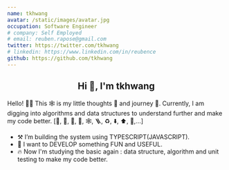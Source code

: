 ```yaml
---
name: tkhwang
avatar: /static/images/avatar.jpg
occupation: Software Engineer
# company: Self Employed
# email: reuben.rapose@gmail.com
twitter: https://twitter.com/tkhwang
# linkedin: https://www.linkedin.com/in/reubence
github: https://github.com/tkhwang
---
```


<h2 align="center">Hi 👋, I'm tkhwang</h2>

Hello! 🙋‍♂️ This 🕸️ is my little thoughts 🤔 and journey 👀. Currently, I am digging into algorithms and data structures to understand further and make my code better. [🥞, 🌲, 🔗, 📏, 🕸️, 🪜, ♻️, ⬇️, ⬆️, 🔀,...]

- ⚒️ I’m building the system using TYPESCRIPT(JAVASCRIPT).
- 🌱 I want to DEVELOP something FUN and USEFUL.
- 🔥 Now I'm studying the basic again : data structure, algorithm and unit testing to make my code better.
